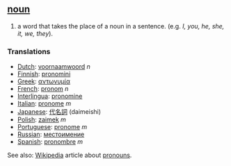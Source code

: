 == [[noun]] ==
# a word that takes the place of a noun in a sentence. (e.g. ''I, you, he, she, it, we, they'').

=== Translations ===
*[[Dutch]]: [[voornaamwoord]] ''n''
*[[Finnish]]: [[pronomini]]
*[[Greek]]: [[αντωνυμία]]
*[[French]]: [[pronom]] ''n''
*[[Interlingua]]: [[pronomine]]
*[[Italian]]: [[pronome]] ''m''
*[[Japanese]]: [[代名詞]] (daimeishi)
*[[Polish]]: [[zaimek]] ''m''
*[[Portuguese]]: [[pronome]] ''m''
*[[Russian]]: [[местоимение]]
*[[Spanish]]: [http://es.wikipedia.org/wiki/pronombre pronombre] ''m''

See also: [[Wikipedia]] article about [[w:pronoun|pronoun]]s.